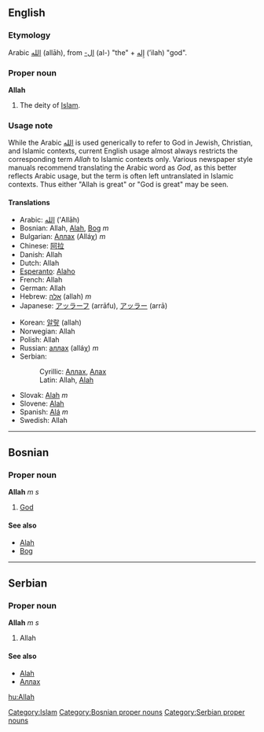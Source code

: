==English==
{{Wikipedia}}
===Etymology===
Arabic [[الله]] (allāh), from &lrm;[[-ال]]&rlm; (al-) "the" + [[اله|إِله]] (’ilah) "god".

===Proper noun===
'''Allah'''

# The deity of [[Islam]].

===Usage note===

While the Arabic [[الله]] is used generically to refer to God in Jewish, Christian, and Islamic contexts, current English usage almost always restricts the corresponding term ''Allah'' to Islamic contexts only. Various newspaper style manuals recommend translating the Arabic word as ''God'', as this better reflects Arabic usage, but the term is often left untranslated in Islamic contexts. Thus either "Allah is great" or "God is great" may be seen.

====Translations====
{{top}}
*Arabic: [[الله]] (’Allāh)
*Bosnian: Allah, [[Alah]], [[Bog]] ''m''
*Bulgarian: [[Аллах]] (Alláχ) ''m''
*Chinese: [[阿拉]]
*Danish: Allah
*Dutch: Allah
*[[Esperanto]]: [[Alaho]]
*French: Allah
*German: Allah
*Hebrew: [[אלה]] (allah) ''m''
*Japanese: [[アッラーフ]] (arrāfu), [[アッラー]] (arrā)
{{mid}}
*Korean: [[알랗]] (allah)
*Norwegian: Allah
*Polish: Allah
*Russian: [[аллах]] (alláχ) ''m''
*Serbian:
*:Cyrillic: [[Аллах]], [[Алах]]
*:Latin: Allah, [[Alah]]
*Slovak: [[Alah]] ''m''
*Slovene: [[Alah]]
*Spanish: [[Alá]] ''m''
*Swedish: Allah
{{bottom}}

[[Category:Islam]]

----

==Bosnian==
===Proper noun===
'''Allah''' ''m s''
#[[God]]
====See also====
*[[Alah]]
*[[Bog]]
[[Category:Bosnian proper nouns]]

----

==Serbian==
===Proper noun===
'''Allah''' ''m s''
#Allah
====See also====
*[[Alah]]
*[[Аллах]]
[[Category:Serbian proper nouns]]

[[hu:Allah]]